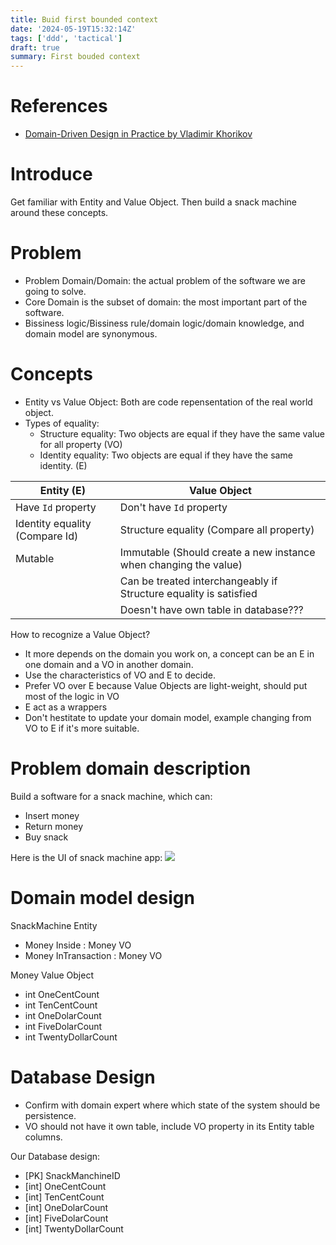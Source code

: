 ```yaml
---
title: Buid first bounded context
date: '2024-05-19T15:32:14Z'
tags: ['ddd', 'tactical']
draft: true
summary: First bouded context
---
```


# References
- [Domain-Driven Design in Practice by Vladimir Khorikov](https://app.pluralsight.com/library/courses/domain-driven-design-in-practice)

# Introduce
Get familiar with Entity and Value Object. Then build a snack machine around these concepts.

# Problem
- Problem Domain/Domain: the actual problem of the software we are going to solve.
- Core Domain is the subset of domain: the most important part of the software.
- Bissiness logic/Bissiness rule/domain logic/domain knowledge, and domain model are synonymous.

# Concepts
- Entity vs Value Object: Both are code repensentation of the real world object.
- Types of equality:
  - Structure equality: Two objects are equal if they have the same value for all property (VO)
  - Identity equality: Two objects are equal if they have the same identity. (E)

| Entity (E)                    | Value Object |
| -------------------------------- | ------------- |
| Have `Id` property          | Don't have `Id` property  |
| Identity equality (Compare Id)          | Structure equality (Compare all property)  |
| Mutable                    | Immutable (Should create a new instance when changing the value)  |
||Can be treated interchangeably if Structure equality is satisfied|
||Doesn't have own table in database???|


How to recognize a Value Object?
- It more depends on the domain you work on, a concept can be an E in one domain and a VO in another domain.
- Use the characteristics of VO and E to decide.
- Prefer VO over E because Value Objects are light-weight, should put most of the logic in VO
- E act as a wrappers
- Don't hestitate to update your domain model, example changing from VO to E if it's more suitable.

# Problem domain description
Build a software for a snack machine, which can:
- Insert money
- Return money
- Buy snack

Here is the UI of snack machine app:
![](/images/ddd/snack-machine-ui.png)

# Domain model design
SnackMachine Entity
- Money Inside : Money VO
- Money InTransaction : Money VO

Money Value Object
- int OneCentCount
- int TenCentCount
- int OneDolarCount
- int FiveDolarCount
- int TwentyDollarCount

# Database Design
- Confirm with domain expert where which state of the system should be persistence.
- VO should not have it own table, include VO property in its Entity table columns.

Our Database design:
- [PK] SnackManchineID
- [int] OneCentCount
- [int] TenCentCount
- [int] OneDolarCount
- [int] FiveDolarCount
- [int] TwentyDollarCount